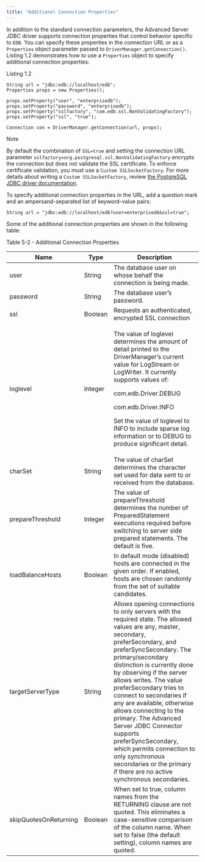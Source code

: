 ```yaml
---
title: "Additional Connection Properties"
---
```


<div id="additional_connection_properties" class="registered_link"></div>

In addition to the standard connection parameters, the Advanced Server JDBC driver supports connection properties that control behavior specific to `EDB`. You can specify these properties in the connection URL or as a `Properties` object parameter passed to `DriverManager.getConnection()`. Listing 1.2 demonstrates how to use a `Properties` object to specify additional connection properties:

Listing 1.2

```
String url = "jdbc:edb://localhost/edb";
Properties props = new Properties();

props.setProperty("user", "enterprisedb");
props.setProperty("password", "enterprisedb");
props.setProperty("sslfactory", "com.edb.ssl.NonValidatingFactory");
props.setProperty("ssl", "true");

Connection con = DriverManager.getConnection(url, props);
```

<div class="note">

<div class="title">

Note

</div>

By default the combination of `SSL=true` and setting the connection URL parameter `sslfactory=org.postgresql.ssl.NonValidatingFactory` encrypts the connection but does not validate the SSL certificate. To enforce certificate validation, you must use a `Custom SSLSocketFactory`. For more details about writing a `Custom SSLSocketFactory`, review [the PostgreSQL JDBC driver documentation](https://jdbc.postgresql.org/documentation/head/ssl-factory.html).

</div>

To specify additional connection properties in the URL, add a question mark and an ampersand-separated list of keyword-value pairs:

`String url = "jdbc:edb://localhost/edb?user=enterprisedb&ssl=true";`

Some of the additional connection properties are shown in the following table:

Table 5-2 - Additional Connection Properties

<table><thead><tr class="header"><th>Name</th><th>Type</th><th>Description</th></tr></thead><tbody><tr class="odd"><td>user</td><td>String</td><td>The database user on whose behalf the connection is being made.</td></tr><tr class="even"><td>password</td><td>String</td><td>The database user’s password.</td></tr><tr class="odd"><td>ssl</td><td>Boolean</td><td>Requests an authenticated, encrypted SSL connection</td></tr><tr class="even"><td><p>loglevel</p></td><td><p>Integer</p></td><td><p>The value of loglevel determines the amount of detail printed to the DriverManager’s current value for LogStream or LogWriter. It currently supports values of:</p><p>com.edb.Driver.DEBUG</p><p>com.edb.Driver.INFO</p><p>Set the value of loglevel to INFO to include sparse log information or to DEBUG to produce significant detail.</p></td></tr><tr class="odd"><td>charSet</td><td>String</td><td>The value of charSet determines the character set used for data sent to or received from the database.</td></tr><tr class="even"><td>prepareThreshold</td><td>Integer</td><td>The value of prepareThreshold determines the number of PreparedStatement executions required before switching to server side prepared statements. The default is five.</td></tr><tr class="odd"><td>loadBalanceHosts</td><td>Boolean</td><td>In default mode (disabled) hosts are connected in the given order. If enabled, hosts are chosen randomly from the set of suitable candidates.</td></tr><tr class="even"><td>targetServerType</td><td>String</td><td>Allows opening connections to only servers with the required state. The allowed values are any, master, secondary, preferSecondary, and preferSyncSecondary. The primary/secondary distinction is currently done by observing if the server allows writes. The value preferSecondary tries to connect to secondaries if any are available, otherwise allows connecting to the primary. The Advanced Server JDBC Connector supports preferSyncSecondary, which permits connection to only synchronous secondaries or the primary if there are no active synchronous secondaries.</td></tr><tr class="odd"><td>skipQuotesOnReturning</td><td>Boolean</td><td>When set to true, column names from the RETURNING clause are not quoted. This eliminates a case-sensitive comparison of the column name. When set to false (the default setting), column names are quoted.</td></tr></tbody></table>
